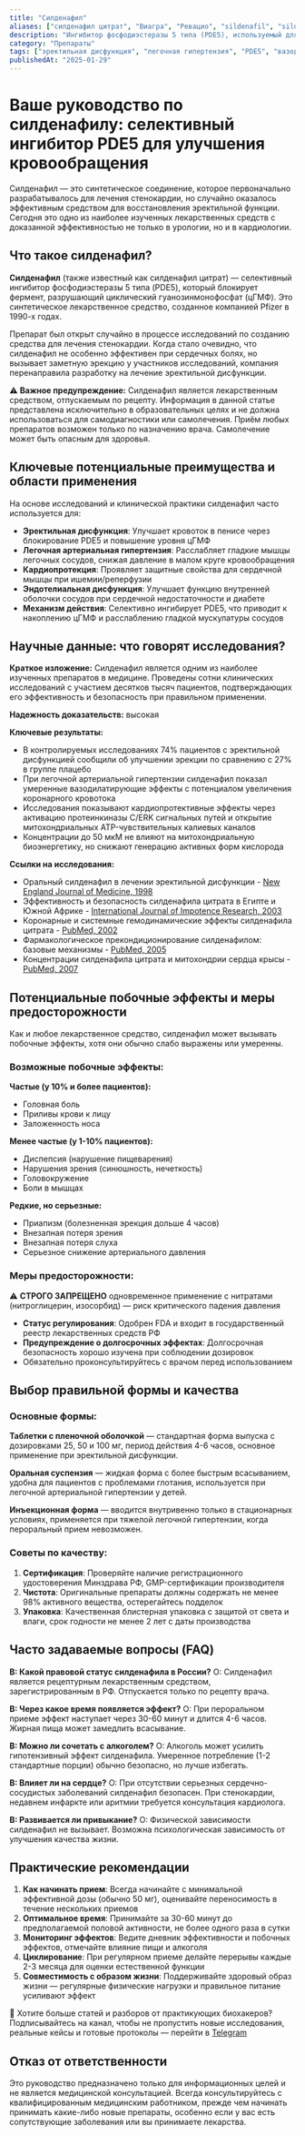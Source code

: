 ```yaml
---
title: "Силденафил"
aliases: ["силденафил цитрат", "Виагра", "Ревацио", "sildenafil", "sildenafil citrate", "1-[3-(6,7-дигидро-1-метил-7-оксо-3-пропил-1H-пиразоло[4,3-d]пиримидин-5-ил)-4-этоксифенилсульфонил]-4-метилпиперазин", "CAS 139755-83-2", "PubChem CID 5212"]
description: "Ингибитор фосфодиэстеразы 5 типа (PDE5), используемый для лечения эректильной дисфункции и легочной артериальной гипертензии"
category: "Препараты"
tags: ["эректильная дисфункция", "легочная гипертензия", "PDE5", "вазодилатация", "циркуляция крови", "кардиопротекция", "эндотелиальная функция"]
publishedAt: "2025-01-29"
---
```


# Ваше руководство по силденафилу: селективный ингибитор PDE5 для улучшения кровообращения

Силденафил — это синтетическое соединение, которое первоначально разрабатывалось для лечения стенокардии, но случайно оказалось эффективным средством для восстановления эректильной функции. Сегодня это одно из наиболее изученных лекарственных средств с доказанной эффективностью не только в урологии, но и в кардиологии.

## Что такое силденафил?

**Силденафил** (также известный как силденафил цитрат) — селективный ингибитор фосфодиэстеразы 5 типа (PDE5), который блокирует фермент, разрушающий циклический гуанозинмонофосфат (цГМФ). Это синтетическое лекарственное средство, созданное компанией Pfizer в 1990-х годах.

Препарат был открыт случайно в процессе исследований по созданию средства для лечения стенокардии. Когда стало очевидно, что силденафил не особенно эффективен при сердечных болях, но вызывает заметную эрекцию у участников исследований, компания перенаправила разработку на лечение эректильной дисфункции.

⚠️ **Важное предупреждение:**
Силденафил является лекарственным средством, отпускаемым по рецепту. Информация в данной статье представлена исключительно в образовательных целях и не должна использоваться для самодиагностики или самолечения. Приём любых препаратов возможен только по назначению врача. Самолечение может быть опасным для здоровья.

## Ключевые потенциальные преимущества и области применения

На основе исследований и клинической практики силденафил часто используется для:

- **Эректильная дисфункция**: Улучшает кровоток в пенисе через блокирование PDE5 и повышение уровня цГМФ
- **Легочная артериальная гипертензия**: Расслабляет гладкие мышцы легочных сосудов, снижая давление в малом круге кровообращения
- **Кардиопротекция**: Проявляет защитные свойства для сердечной мышцы при ишемии/реперфузии
- **Эндотелиальная дисфункция**: Улучшает функцию внутренней оболочки сосудов при сердечной недостаточности и диабете
- **Механизм действия**: Селективно ингибирует PDE5, что приводит к накоплению цГМФ и расслаблению гладкой мускулатуры сосудов

## Научные данные: что говорят исследования?

**Краткое изложение:**
Силденафил является одним из наиболее изученных препаратов в медицине. Проведены сотни клинических исследований с участием десятков тысяч пациентов, подтверждающих его эффективность и безопасность при правильном применении.

**Надежность доказательств:** высокая

**Ключевые результаты:**
- В контролируемых исследованиях 74% пациентов с эректильной дисфункцией сообщили об улучшении эрекции по сравнению с 27% в группе плацебо
- При легочной артериальной гипертензии силденафил показал умеренные вазодилатирующие эффекты с потенциалом увеличения коронарного кровотока
- Исследования показывают кардиопротективные эффекты через активацию протеинкиназы C/ERK сигнальных путей и открытие митохондриальных ATP-чувствительных калиевых каналов
- Концентрации до 50 мкМ не влияют на митохондриальную биоэнергетику, но снижают генерацию активных форм кислорода

**Ссылки на исследования:**
- Оральный силденафил в лечении эректильной дисфункции - [New England Journal of Medicine, 1998](https://www.nejm.org/doi/full/10.1056/NEJM199805143382001)
- Эффективность и безопасность силденафила цитрата в Египте и Южной Африке - [International Journal of Impotence Research, 2003](https://www.nature.com/articles/3900970)
- Коронарные и системные гемодинамические эффекты силденафила цитрата - [PubMed, 2002](https://pubmed.ncbi.nlm.nih.gov/12419549/)
- Фармакологическое прекондиционирование силденафилом: базовые механизмы - [PubMed, 2005](https://pubmed.ncbi.nlm.nih.gov/15922255/)
- Концентрации силденафила цитрата и митохондрии сердца крысы - [PubMed, 2007](https://pubmed.ncbi.nlm.nih.gov/18026820/)

## Потенциальные побочные эффекты и меры предосторожности

Как и любое лекарственное средство, силденафил может вызывать побочные эффекты, хотя они обычно слабо выражены или умеренны.

### Возможные побочные эффекты:

**Частые (у 10% и более пациентов):**
- Головная боль
- Приливы крови к лицу
- Заложенность носа

**Менее частые (у 1-10% пациентов):**
- Диспепсия (нарушение пищеварения)
- Нарушения зрения (синюшность, нечеткость)
- Головокружение
- Боли в мышцах

**Редкие, но серьезные:**
- Приапизм (болезненная эрекция дольше 4 часов)
- Внезапная потеря зрения
- Внезапная потеря слуха
- Серьезное снижение артериального давления

### Меры предосторожности:

⚠️ **СТРОГО ЗАПРЕЩЕНО** одновременное применение с нитратами (нитроглицерин, изосорбид) — риск критического падения давления

- **Статус регулирования**: Одобрен FDA и входит в государственный реестр лекарственных средств РФ
- **Предупреждение о долгосрочных эффектах**: Долгосрочная безопасность хорошо изучена при соблюдении дозировок
- Обязательно проконсультируйтесь с врачом перед использованием

## Выбор правильной формы и качества

### Основные формы:

**Таблетки с пленочной оболочкой** — стандартная форма выпуска с дозировками 25, 50 и 100 мг, период действия 4-6 часов, основное применение при эректильной дисфункции.

**Оральная суспензия** — жидкая форма с более быстрым всасыванием, удобна для пациентов с проблемами глотания, используется при легочной артериальной гипертензии у детей.

**Инъекционная форма** — вводится внутривенно только в стационарных условиях, применяется при тяжелой легочной гипертензии, когда пероральный прием невозможен.

### Советы по качеству:

1. **Сертификация**: Проверяйте наличие регистрационного удостоверения Минздрава РФ, GMP-сертификации производителя
2. **Чистота**: Оригинальные препараты должны содержать не менее 98% активного вещества, остерегайтесь подделок
3. **Упаковка**: Качественная блистерная упаковка с защитой от света и влаги, срок годности не менее 2 лет с даты производства

## Часто задаваемые вопросы (FAQ)

**В: Какой правовой статус силденафила в России?**
О: Силденафил является рецептурным лекарственным средством, зарегистрированным в РФ. Отпускается только по рецепту врача.

**В: Через какое время появляется эффект?**
О: При пероральном приеме эффект наступает через 30-60 минут и длится 4-6 часов. Жирная пища может замедлить всасывание.

**В: Можно ли сочетать с алкоголем?**
О: Алкоголь может усилить гипотензивный эффект силденафила. Умеренное потребление (1-2 стандартные порции) обычно безопасно, но лучше избегать.

**В: Влияет ли на сердце?**
О: При отсутствии серьезных сердечно-сосудистых заболеваний силденафил безопасен. При стенокардии, недавнем инфаркте или аритмии требуется консультация кардиолога.

**В: Развивается ли привыкание?**
О: Физической зависимости силденафил не вызывает. Возможна психологическая зависимость от улучшения качества жизни.

## Практические рекомендации

1. **Как начинать прием**: Всегда начинайте с минимальной эффективной дозы (обычно 50 мг), оценивайте переносимость в течение нескольких приемов
2. **Оптимальное время**: Принимайте за 30-60 минут до предполагаемой половой активности, не более одного раза в сутки
3. **Мониторинг эффектов**: Ведите дневник эффективности и побочных эффектов, отмечайте влияние пищи и алкоголя
4. **Циклирование**: При регулярном приеме делайте перерывы каждые 2-3 месяца для оценки естественной функции
5. **Совместимость с образом жизни**: Поддерживайте здоровый образ жизни — регулярные физические нагрузки и правильное питание усиливают эффект

🧠 Хотите больше статей и разборов от практикующих биохакеров?
Подписывайтесь на канал, чтобы не пропустить новые исследования, реальные кейсы и готовые протоколы — перейти в [Telegram](https://t.me/braintmind)

## Отказ от ответственности

Это руководство предназначено только для информационных целей и не является медицинской консультацией. Всегда консультируйтесь с квалифицированным медицинским работником, прежде чем начинать принимать какие-либо новые препараты, особенно если у вас есть сопутствующие заболевания или вы принимаете лекарства.